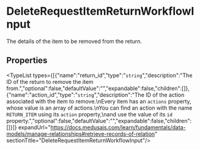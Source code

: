 
# DeleteRequestItemReturnWorkflowInput

The details of the item to be removed from the return.

## Properties

<TypeList types={[{"name":"return_id","type":"`string`","description":"The ID of the return to remove the item from.","optional":false,"defaultValue":"","expandable":false,"children":[]},{"name":"action_id","type":"`string`","description":"The ID of the action associated with the item to remove.\nEvery item has an `actions` property, whose value is an array of actions.\nYou can find an action with the name `RETURN_ITEM` using its `action` property,\nand use the value of its `id` property.","optional":false,"defaultValue":"","expandable":false,"children":[]}]} expandUrl="https://docs.medusajs.com/learn/fundamentals/data-models/manage-relationships#retrieve-records-of-relation" sectionTitle="DeleteRequestItemReturnWorkflowInput"/>
